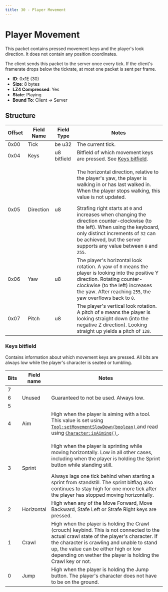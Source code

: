 ```yaml
---
title: 30 - Player Movement
---
```


# Player Movement

This packet contains pressed movement keys and the player's look direction. It does not contain any position coordinates.

The client sends this packet to the server once every tick. If the client's framerate drops below the tickrate, at most one packet is sent per frame.

- **ID**: 0x1E (30)
- **Size**: 8 bytes
- **LZ4 Compressed**: Yes
- **State**: Playing
- **Bound To**: Client -> Server

## Structure

| Offset | Field Name | Field Type  | Notes |
|--------|------------|------------ |-------|
| 0x00   | Tick       | be u32      | The current tick. |
| 0x04   | Keys       | u8 bitfield | Bitfield of which movement keys are pressed. See [Keys bitfield](#keys-bitfield). |
| 0x05   | Direction  | u8          | <p>The horizontal direction, relative to the player's yaw, the player is walking in or has last walked in. When the player stops walking, this value is not updated.</p> Strafing right starts at `0` and increases when changing the direction counter-clockwise (to the left). When using the keyboard, only distinct increments of `32` can be achieved, but the server supports any value between `0` and `255`. |
| 0x06   | Yaw        | u8          | The player's horizontal look rotation. A yaw of `0` means the player is looking into the positive Y direction. Rotating counter-clockwise (to the left) increases the yaw. After reaching `255`, the yaw overflows back to `0`. |
| 0x07   | Pitch      | u8          | The player's vertical look rotation. A pitch of `0` means the player is looking straight down (into the negative Z direction). Looking straight up yields a pitch of `128`. |

### Keys bitfield

Contains information about which movement keys are pressed. All bits are always low while the player's character is seated or tumbling.

<table>
    <thead>
        <tr>
            <th>Bits</th>
            <th>Field name</th>
            <th>Notes</th>
        </tr>
    </thead>
    <tbody>
        <tr>
            <td>7</td>
            <td rowspan="3">Unused</td>
            <td rowspan="3">Guaranteed to not be used. Always low.</td>
        </tr>
        <tr>
            <td>6</td>
        </tr>
        <tr>
            <td>5</td>
        </tr>
        <tr>
            <td>4</td>
            <td>Aim</td>
            <td>
                High when the player is aiming with a tool. This value is set using
                <a href="https://scrapmechanic.com/api/userdata_Game_Tool.html#setMovementSlowDown">
                    <code>Tool:setMovementSlowDown(boolean)</code>
                </a>
                and read using
                <a href="https://scrapmechanic.com/api/userdata_Game_Character.html#isAiming">
                    <code>Character:isAiming()</code>
                </a>
                .
            </td>
        </tr>
        <tr>
            <td>3</td>
            <td>Sprint</td>
            <td>
                <p>High when the player is sprinting while moving horizontally. Low in all other cases, including when the player is holding the Sprint button while standing still.</p>
                Always lags one tick behind when starting a sprint from standstill. The sprint bitflag also continues to stay high for one more tick after the player has stopped moving horizontally.
            </td>
        </tr>
        <tr>
            <td>2</td>
            <td>Horizontal</td>
            <td>High when any of the Move Forward, Move Backward, Stafe Left or Strafe Right keys are pressed.</td>
        </tr>
        <tr>
            <td>1</td>
            <td>Crawl</td>
            <td>High when the player is holding the Crawl (crouch) keybind. This is not connected to the actual crawl state of the player's character. If the character is crawling and unable to stand up, the value can be either high or low depending on wether the player is holding the Crawl key or not.</td>
        </tr>
        <tr>
            <td>0</td>
            <td>Jump</td>
            <td>High when the player is holding the Jump button. The player's character does not have to be on the ground.</td>
        </tr>
    </tbody>
</table>

